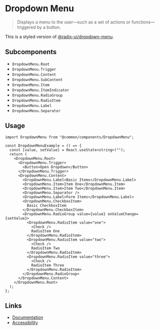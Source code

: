 
# Dropdown Menu

> Displays a menu to the user—such as a set of actions or functions—triggered by a button.

This is a styled version of [@radix-ui/dropdown-menu](https://www.radix-ui.com/docs/primitives/components/dropdown-menu).

## Subcomponents

- `DropdownMenu.Root`
- `DropdownMenu.Trigger`
- `DropdownMenu.Content`
- `DropdownMenu.SubContent`
- `DropdownMenu.Item`
- `DropdownMenu.ItemIndicator`
- `DropdownMenu.RadioGroup`
- `DropdownMenu.RadioItem`
- `DropdownMenu.Label`
- `DropdownMenu.Separator`

## Usage

<Story id="components-dropdown-menu--default" />

```tsx
import DropdownMenu from "@common/components/DropdownMenu";

const DropdownMenuExample = () => {
  const [value, setValue] = React.useState<string>("");
  return (
    <DropdownMenu.Root>
      <DropdownMenu.Trigger>
        <Button>Open Dropdown</Button>
      </DropdownMenu.Trigger>
      <DropdownMenu.Content>
        <DropdownMenu.Label>Basic Items</DropdownMenu.Label>
        <DropdownMenu.Item>Item One</DropdownMenu.Item>
        <DropdownMenu.Item>Item Two</DropdownMenu.Item>
        <DropdownMenu.Separator />
        <DropdownMenu.Label>Form Items</DropdownMenu.Label>
        <DropdownMenu.CheckboxItem>
          Basic CheckboxItem
        </DropdownMenu.CheckboxItem>
        <DropdownMenu.RadioGroup value={value} onValueChange={setValue}>
          <DropdownMenu.RadioItem value="one">
            <Check />
            RadioItem One
          </DropdownMenu.RadioItem>
          <DropdownMenu.RadioItem value="two">
            <Check />
            RadioItem Two
          </DropdownMenu.RadioItem>
          <DropdownMenu.RadioItem value="three">
            <Check />
            RadioItem Three
          </DropdownMenu.RadioItem>
        </DropdownMenu.RadioGroup>
      </DropdownMenu.Content>
    </DropdownMenu.Root>
  );
};
```

## Links

- [Documentation](https://www.radix-ui.com/docs/primitives/components/dropdown-menu)
- [Accessibility](https://www.w3.org/WAI/ARIA/apg/patterns/menubutton/)
